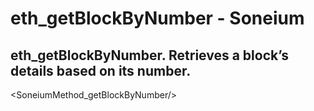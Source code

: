 # eth_getBlockByNumber - Soneium

## eth_getBlockByNumber. Retrieves a block’s details based on its number.


<SoneiumMethod_getBlockByNumber/>
